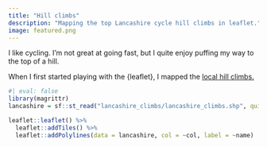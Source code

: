 ```yaml
---
title: "Hill climbs"
description: "Mapping the top Lancashire cycle hill climbs in leaflet."
image: featured.png
---
```


I like cycling. I'm not great at going fast, but I quite enjoy puffing my way to the top of a hill.

When I first started playing with the {leaflet}, I mapped the [local hill climbs.](https://github.com/statsrhian/hill-climbs)


```r
#| eval: false
library(magrittr)
lancashire = sf::st_read("lancashire_climbs/lancashire_climbs.shp", quiet = TRUE)

leaflet::leaflet() %>%
  leaflet::addTiles() %>%
  leaflet::addPolylines(data = lancashire, col = ~col, label = ~name)
```
